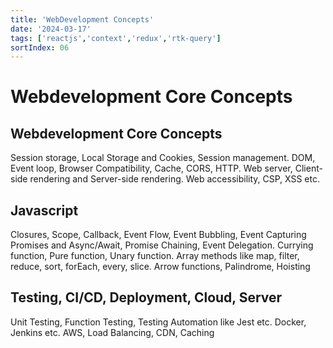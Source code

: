 ```yaml
---
title: 'WebDevelopment Concepts'
date: '2024-03-17'
tags: ['reactjs','context','redux','rtk-query']
sortIndex: 06
---
```


# Webdevelopment Core Concepts

## Webdevelopment Core Concepts

Session storage, Local Storage and Cookies, Session management.
DOM, Event loop, Browser Compatibility, Cache, CORS, HTTP.
Web server, Client-side rendering and Server-side rendering.
Web accessibility, CSP, XSS etc.

## Javascript
Closures, Scope, Callback, Event Flow, Event Bubbling, Event Capturing
Promises and Async/Await, Promise Chaining, Event Delegation.
Currying function, Pure function, Unary function.
Array methods like map, filter, reduce, sort, forEach, every, slice.
Arrow functions, Palindrome, Hoisting

## Testing, CI/CD, Deployment, Cloud, Server
Unit Testing, Function Testing, Testing Automation like Jest etc.
Docker, Jenkins etc.
AWS, Load Balancing, CDN, Caching